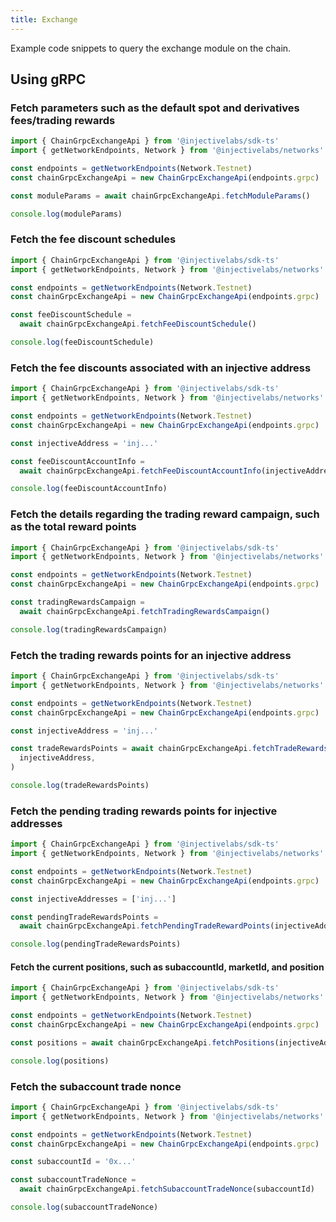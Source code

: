 ```yaml
---
title: Exchange
---
```


Example code snippets to query the exchange module on the chain.

## Using gRPC

### Fetch parameters such as the default spot and derivatives fees/trading rewards

```ts
import { ChainGrpcExchangeApi } from '@injectivelabs/sdk-ts'
import { getNetworkEndpoints, Network } from '@injectivelabs/networks'

const endpoints = getNetworkEndpoints(Network.Testnet)
const chainGrpcExchangeApi = new ChainGrpcExchangeApi(endpoints.grpc)

const moduleParams = await chainGrpcExchangeApi.fetchModuleParams()

console.log(moduleParams)
```

### Fetch the fee discount schedules

```ts
import { ChainGrpcExchangeApi } from '@injectivelabs/sdk-ts'
import { getNetworkEndpoints, Network } from '@injectivelabs/networks'

const endpoints = getNetworkEndpoints(Network.Testnet)
const chainGrpcExchangeApi = new ChainGrpcExchangeApi(endpoints.grpc)

const feeDiscountSchedule =
  await chainGrpcExchangeApi.fetchFeeDiscountSchedule()

console.log(feeDiscountSchedule)
```

### Fetch the fee discounts associated with an injective address

```ts
import { ChainGrpcExchangeApi } from '@injectivelabs/sdk-ts'
import { getNetworkEndpoints, Network } from '@injectivelabs/networks'

const endpoints = getNetworkEndpoints(Network.Testnet)
const chainGrpcExchangeApi = new ChainGrpcExchangeApi(endpoints.grpc)

const injectiveAddress = 'inj...'

const feeDiscountAccountInfo =
  await chainGrpcExchangeApi.fetchFeeDiscountAccountInfo(injectiveAddress)

console.log(feeDiscountAccountInfo)
```

### Fetch the details regarding the trading reward campaign, such as the total reward points

```ts
import { ChainGrpcExchangeApi } from '@injectivelabs/sdk-ts'
import { getNetworkEndpoints, Network } from '@injectivelabs/networks'

const endpoints = getNetworkEndpoints(Network.Testnet)
const chainGrpcExchangeApi = new ChainGrpcExchangeApi(endpoints.grpc)

const tradingRewardsCampaign =
  await chainGrpcExchangeApi.fetchTradingRewardsCampaign()

console.log(tradingRewardsCampaign)
```

### Fetch the trading rewards points for an injective address

```ts
import { ChainGrpcExchangeApi } from '@injectivelabs/sdk-ts'
import { getNetworkEndpoints, Network } from '@injectivelabs/networks'

const endpoints = getNetworkEndpoints(Network.Testnet)
const chainGrpcExchangeApi = new ChainGrpcExchangeApi(endpoints.grpc)

const injectiveAddress = 'inj...'

const tradeRewardsPoints = await chainGrpcExchangeApi.fetchTradeRewardsPoints(
  injectiveAddress,
)

console.log(tradeRewardsPoints)
```

### Fetch the pending trading rewards points for injective addresses

```ts
import { ChainGrpcExchangeApi } from '@injectivelabs/sdk-ts'
import { getNetworkEndpoints, Network } from '@injectivelabs/networks'

const endpoints = getNetworkEndpoints(Network.Testnet)
const chainGrpcExchangeApi = new ChainGrpcExchangeApi(endpoints.grpc)

const injectiveAddresses = ['inj...']

const pendingTradeRewardsPoints =
  await chainGrpcExchangeApi.fetchPendingTradeRewardPoints(injectiveAddresses)

console.log(pendingTradeRewardsPoints)
```

#### Fetch the current positions, such as subaccountId, marketId, and position

```ts
import { ChainGrpcExchangeApi } from '@injectivelabs/sdk-ts'
import { getNetworkEndpoints, Network } from '@injectivelabs/networks'

const endpoints = getNetworkEndpoints(Network.Testnet)
const chainGrpcExchangeApi = new ChainGrpcExchangeApi(endpoints.grpc)

const positions = await chainGrpcExchangeApi.fetchPositions(injectiveAddresses)

console.log(positions)
```

### Fetch the subaccount trade nonce

```ts
import { ChainGrpcExchangeApi } from '@injectivelabs/sdk-ts'
import { getNetworkEndpoints, Network } from '@injectivelabs/networks'

const endpoints = getNetworkEndpoints(Network.Testnet)
const chainGrpcExchangeApi = new ChainGrpcExchangeApi(endpoints.grpc)

const subaccountId = '0x...'

const subaccountTradeNonce =
  await chainGrpcExchangeApi.fetchSubaccountTradeNonce(subaccountId)

console.log(subaccountTradeNonce)
```
